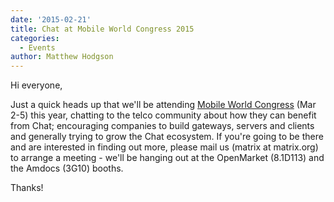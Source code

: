 ```yaml
---
date: '2015-02-21'
title: Chat at Mobile World Congress 2015
categories:
  - Events
author: Matthew Hodgson
---
```


Hi everyone,

Just a quick heads up that we'll be attending <a href="http://www.mobileworldcongress.com">Mobile World Congress</a> (Mar 2-5) this year, chatting to the telco community about how they can benefit from Chat; encouraging companies to build gateways, servers and clients and generally trying to grow the Chat ecosystem.  If you're going to be there and are interested in finding out more, please mail us (matrix at matrix.org) to arrange a meeting - we'll be hanging out at the OpenMarket (8.1D113) and the Amdocs (3G10) booths.

Thanks!